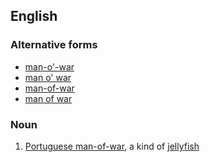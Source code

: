==English==

===Alternative forms===
*[[man-o'-war]]
*[[man o' war]]
*[[man-of-war]]
*[[man of war]]

===Noun===
{{en-noun|sg=[[man]]-[[o-]][[war]]|man-o-wars}}

# [[Portuguese man-of-war]], a kind of [[jellyfish]]